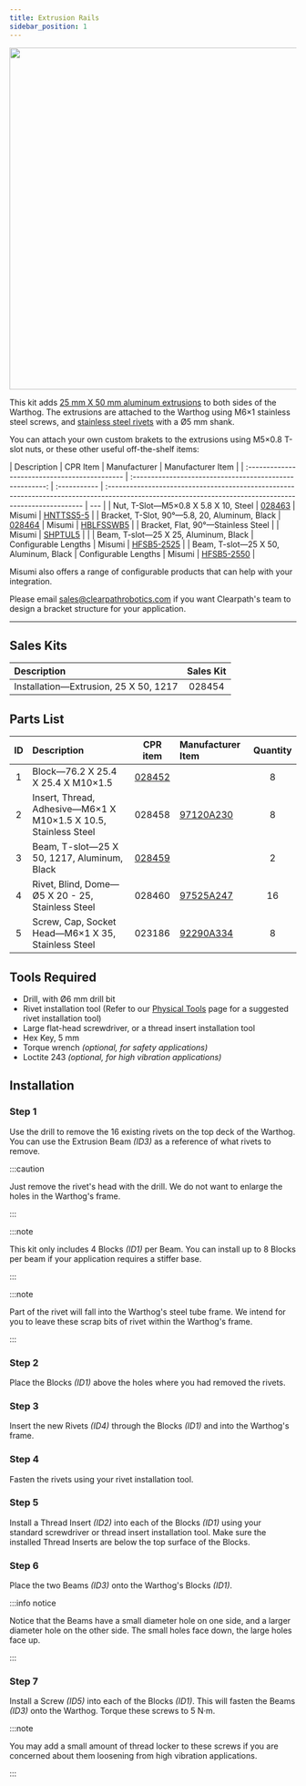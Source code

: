 ```yaml
---
title: Extrusion Rails
sidebar_position: 1
---
```


<center>
  <img
    src="/img/robot_images/warthog_images/warthog_pacs_1.png"
    width="600"
  />
</center>

This kit adds [25 mm X 50 mm aluminum extrusions](/assets/pdf/clearpath_robotics_028459-TDS1.pdf) to both sides of the Warthog.
The extrusions are attached to the Warthog using M6×1 stainless steel screws, and [stainless steel rivets](https://www.mcmaster.com/97525A247/) with a Ø5 mm shank.

You can attach your own custom brakets to the extrusions using M5×0.8 T-slot nuts, or these other useful off-the-shelf items:

| Description                                   |                         CPR Item                         | Manufacturer | Manufacturer Item                                                                                                                                      |
| :-------------------------------------------- | :------------------------------------------------------: | :----------- | :----------------------------------------------------------------------------------------------------------------------------------------------------- | --- |
| Nut, T-Slot—M5×0.8 X 5.8 X 10, Steel          | [028463](/assets/pdf/clearpath_robotics_028463-TDS1.pdf) | Misumi       | [HNTTSS5-5](https://us.misumi-ec.com/vona2/detail/110302246150/?HissuCode=HNTTSS5-5&PNSearch=HNTTSS5-5&searchFlow=results2type&KWSearch=HNTTSS5-5)     |
| Bracket, T-Slot, 90°—5.8, 20, Aluminum, Black | [028464](/assets/pdf/clearpath_robotics_028464-TDS1.pdf) | Misumi       | [HBLFSSWB5](https://us.misumi-ec.com/vona2/detail/110300437350/?HissuCode=HBLFSSWB5&PNSearch=HBLFSSWB5&searchFlow=results2type&KWSearch=HBLFSSWB5)     |
| Bracket, Flat, 90°—Stainless Steel            |                                                          | Misumi       | [SHPTUL5](https://us.misumi-ec.com/vona2/detail/110302245810/?HissuCode=SHPTUL5&PNSearch=SHPTUL5&searchFlow=results2type&KWSearch=SHPTUL5)             |     |
| Beam, T-slot—25 X 25, Aluminum, Black         |                   Configurable Lengths                   | Misumi       | [HFSB5-2525](https://us.misumi-ec.com/vona2/detail/110302685050/?HissuCode=HFSB5-2525&PNSearch=HFSB5-2525&searchFlow=results2type&KWSearch=HFSB5-2525) |
| Beam, T-slot—25 X 50, Aluminum, Black         |                   Configurable Lengths                   | Misumi       | [HFSB5-2550](https://us.misumi-ec.com/vona2/detail/110302685140/?HissuCode=HFSB5-2550&PNSearch=HFSB5-2550&searchFlow=results2type&KWSearch=HFSB5-2550) |

Misumi also offers a range of configurable products that can help with your integration.

Please email <sales@clearpathrobotics.com> if you want Clearpath's team to design a bracket structure for your application.

---

## Sales Kits

| Description                           | Sales Kit |
| :------------------------------------ | :-------: |
| Installation—Extrusion, 25 X 50, 1217 |  028454   |

## Parts List

| ID  | Description                                                     |                      CPR item                       | Manufacturer Item                                | Quantity |
| :-: | :-------------------------------------------------------------- | :-------------------------------------------------: | :----------------------------------------------- | :------: |
|  1  | Block—76.2 X 25.4 X 25.4 X M10×1.5                              | [028452](/assets/pdf/clearpath_robotics_028452.pdf) |                                                  |    8     |
|  2  | Insert, Thread, Adhesive—M6×1 X M10×1.5 X 10.5, Stainless Steel |                       028458                        | [97120A230](https://www.mcmaster.com/97120A230/) |    8     |
|  3  | Beam, T-slot—25 X 50, 1217, Aluminum, Black                     | [028459](/assets/pdf/clearpath_robotics_028459.pdf) |                                                  |    2     |
|  4  | Rivet, Blind, Dome—Ø5 X 20 - 25, Stainless Steel                |                       028460                        | [97525A247](https://www.mcmaster.com/97525A247/) |    16    |
|  5  | Screw, Cap, Socket Head—M6×1 X 35, Stainless Steel              |                       023186                        | [92290A334](https://www.mcmaster.com/92290A334/) |    8     |

## Tools Required

- Drill, with Ø6 mm drill bit
- Rivet installation tool (Refer to our [Physical Tools](../../../../common/physical_tools) page for a suggested rivet installation tool)
- Large flat-head screwdriver, or a thread insert installation tool
- Hex Key, 5 mm
- Torque wrench _(optional, for safety applications)_
- Loctite 243 _(optional, for high vibration applications)_

## Installation

### Step 1

Use the drill to remove the 16 existing rivets on the top deck of the Warthog.
You can use the Extrusion Beam _(ID3)_ as a reference of what rivets to remove.

:::caution

Just remove the rivet's head with the drill.
We do not want to enlarge the holes in the Warthog's frame.

:::

:::note

This kit only includes 4 Blocks _(ID1)_ per Beam.
You can install up to 8 Blocks per beam if your application requires a stiffer base.

:::

:::note

Part of the rivet will fall into the Warthog's steel tube frame.
We intend for you to leave these scrap bits of rivet within the Warthog's frame.

:::

### Step 2

Place the Blocks _(ID1)_ above the holes where you had removed the rivets.

### Step 3

Insert the new Rivets _(ID4)_ through the Blocks _(ID1)_ and into the Warthog's frame.

### Step 4

Fasten the rivets using your rivet installation tool.

### Step 5

Install a Thread Insert _(ID2)_ into each of the Blocks _(ID1)_ using your standard screwdriver or thread insert installation tool.
Make sure the installed Thread Inserts are below the top surface of the Blocks.

### Step 6

Place the two Beams _(ID3)_ onto the Warthog's Blocks _(ID1)_.

:::info notice

Notice that the Beams have a small diameter hole on one side, and a larger diameter hole on the other side.
The small holes face down, the large holes face up.

:::

### Step 7

Install a Screw _(ID5)_ into each of the Blocks _(ID1)_.
This will fasten the Beams _(ID3)_ onto the Warthog.
Torque these screws to 5 N·m.

:::note

You may add a small amount of thread locker to these screws if you are concerned about them loosening from high vibration applications.

:::
